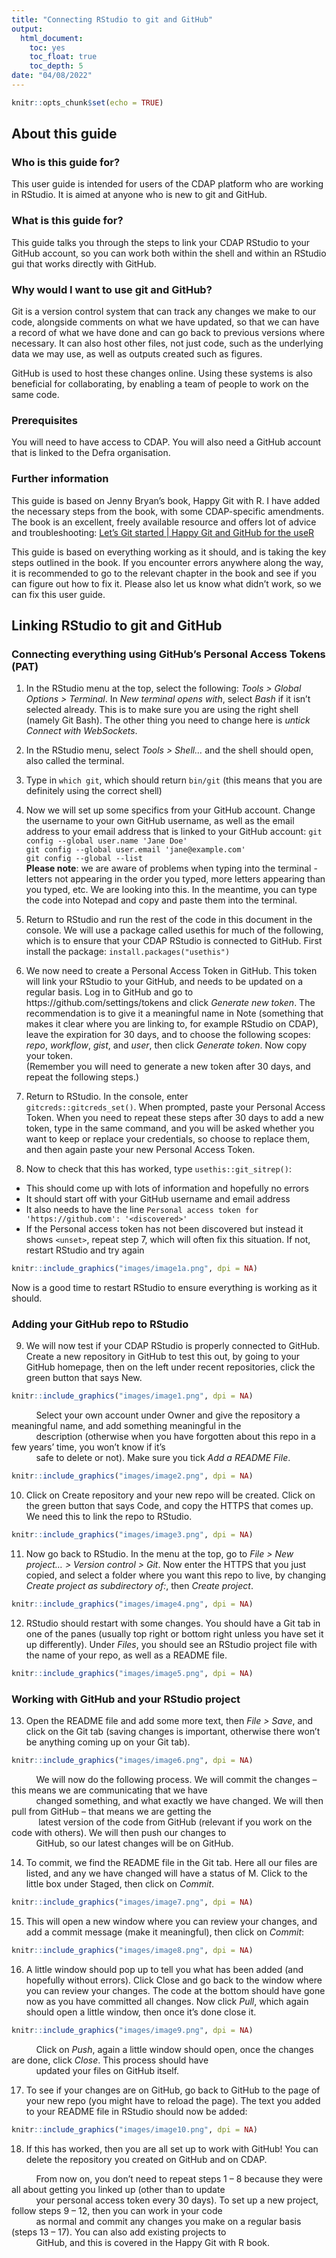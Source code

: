 ```yaml
---
title: "Connecting RStudio to git and GitHub"
output:
  html_document:
    toc: yes
    toc_float: true
    toc_depth: 5
date: "04/08/2022"
---
```


```r
knitr::opts_chunk$set(echo = TRUE)
```

## About this guide  

### Who is this guide for?  


This user guide is intended for users of the CDAP platform who are working in RStudio. It is aimed at anyone who is new to git and GitHub.  


### What is this guide for?  


This guide talks you through the steps to link your CDAP RStudio to your GitHub account, so you can work both within the shell and within an RStudio gui that works directly with GitHub.  


###  Why would I want to use git and GitHub?  


Git is a version control system that can track any changes we make to our code, alongside comments on what we have updated, so that we can have a record of what we have done and can go back to previous versions where necessary. It can also host other files, not just code, such as the underlying data we may use, as well as outputs created such as figures.  

GitHub is used to host these changes online. Using these systems is also beneficial for collaborating, by enabling a team of people to work on the same code.  


### Prerequisites  


You will need to have access to CDAP. You will also need a GitHub account that is linked to the Defra organisation.   


### Further information  


This guide is based on Jenny Bryan’s book, Happy Git with R. I have added the necessary steps from the book, with some CDAP-specific amendments. The book is an excellent, freely available resource and offers lot of advice and troubleshooting: [Let’s Git started | Happy Git and GitHub for the useR](happygitwithr.com)  


This guide is based on everything working as it should, and is taking the key steps outlined in the book. If you encounter errors anywhere along the way, it is recommended to go to the relevant chapter in the book and see if you can figure out how to fix it. Please also let us know what didn’t work, so we can fix this user guide.  

## Linking RStudio to git and GitHub  

### Connecting everything using GitHub's Personal Access Tokens (PAT)

1. In the RStudio menu at the top, select the following:
*Tools > Global Options > Terminal*. In *New terminal opens with*, select *Bash* if it isn’t selected already. This is to make sure you are using the right shell (namely Git Bash).
The other thing you need to change here is *untick Connect with WebSockets*.  

2. In the RStudio menu, select *Tools > Shell…* and the shell should open, also called the terminal.  

3. Type in ```which git```, which should return ```bin/git``` (this means that you are definitely using the correct shell)  

4. Now we will set up some specifics from your GitHub account. Change the username to your own GitHub username, as well as the email address to your email address that is linked to your GitHub account:
```git config --global user.name 'Jane Doe'```  
```git config --global user.email 'jane@example.com'```  
```git config --global --list```  
**Please note**: we are aware of problems when typing into the terminal - letters not appearing in the order you typed, more letters appearing than you typed, etc. We are looking into this. In the meantime, you can type the code into Notepad and copy and paste them into the terminal.  

5. Return to RStudio and run the rest of the code in this document in the console. We will use a package called usethis for much of the following, which is to ensure that your CDAP RStudio is connected to GitHub. First install the package: ```install.packages("usethis")```  

6. We now need to create a Personal Access Token in GitHub. This token will link your RStudio to your GitHub, and needs to be updated on a regular basis. Log in to GitHub and go to https://github.com/settings/tokens and click *Generate new token*. The recommendation is to give it a meaningful name in Note (something that makes it clear where you are linking to, for example RStudio on CDAP), leave the expiration for 30 days, and to choose the following scopes: *repo*, *workflow*, *gist*, and *user*, then click *Generate token*. 
Now copy your token.  
(Remember you will need to generate a new token after 30 days, and repeat the following steps.)  
7. Return to RStudio. In the console, enter  
```gitcreds::gitcreds_set()```. When prompted, paste your Personal Access Token. 
When you need to repeat these steps after 30 days to add a new token, type in the same command, and you will be asked whether you want to keep or replace your credentials, so choose to replace them, and then again paste your new Personal Access Token.  

8. Now to check that this has worked, type ```usethis::git_sitrep()```:  
- This should come up with lots of information and hopefully no errors  
- It should start off with your GitHub username and email address  
- It also needs to have the line `Personal access token for 'https://github.com': '<discovered>'`  
- If the Personal access token has not been discovered but instead it shows `<unset>`, repeat step 7, which will often fix this situation. If not, restart RStudio and try again  

```r
knitr::include_graphics("images/image1a.png", dpi = NA)
```


Now is a good time to restart RStudio to ensure everything is working as it should.     

### Adding your GitHub repo to RStudio  

9. We will now test if your CDAP RStudio is properly connected to GitHub. Create a new repository in GitHub to test this out, by going to your GitHub homepage, then on the left under recent repositories, click the green button that says New.  

```r
knitr::include_graphics("images/image1.png", dpi = NA)
```



|           Select your own account under Owner and give the repository a meaningful name, and add something meaningful in the  
|           description (otherwise when you have forgotten about this repo in a few years’ time, you won’t know if it’s  
|           safe to delete or not). Make sure you tick *Add a README File*.  

```r
knitr::include_graphics("images/image2.png", dpi = NA)
```


10. Click on Create repository and your new repo will be created. Click on the green button that says Code, and copy the HTTPS that comes up. We need this to link the repo to RStudio.  

```r
knitr::include_graphics("images/image3.png", dpi = NA)
```



11. Now go back to RStudio. In the menu at the top, go to
*File > New project… > Version control > Git*. Now enter the HTTPS that you just copied, and select a folder where you want this repo to live, by changing *Create project as subdirectory of:*, then *Create project*.  

```r
knitr::include_graphics("images/image4.png", dpi = NA)
```
 

12. RStudio should restart with some changes. You should have a Git tab in one of the panes (usually top right or bottom right unless you have set it up differently). Under *Files*, you should see an RStudio project file with the name of your repo, as well as a README file. 

```r
knitr::include_graphics("images/image5.png", dpi = NA)
```


### Working with GitHub and your RStudio project   

13. Open the README file and add some more text, then *File > Save*, and click on the Git tab (saving changes is important, otherwise there won’t be anything coming up on your Git tab).

```r
knitr::include_graphics("images/image6.png", dpi = NA)
```


|           We will now do the following process. We will commit the changes – this means we are communicating that we have  
|           changed something, and what exactly we have changed. We will then pull from GitHub – that means we are getting the  
|            latest version of the code from GitHub (relevant if you work on the code with others). We will then push our changes to   
|           GitHub, so our latest changes will be on GitHub.  

14. To commit, we find the README file in the Git tab. Here all our files are listed, and any we have changed will have a status of M. Click to the little box under Staged, then click on *Commit*.  

```r
knitr::include_graphics("images/image7.png", dpi = NA)
```


15. This will open a new window where you can review your changes, and add a commit message (make it meaningful), then click on *Commit*:  

```r
knitr::include_graphics("images/image8.png", dpi = NA)
```


16. A little window should pop up to tell you what has been added (and hopefully without errors). Click Close and go back to the window where you can review your changes. The code at the bottom should have gone now as you have committed all changes. Now click *Pull*, which again should open a little window, then once it’s done close it.  

```r
knitr::include_graphics("images/image9.png", dpi = NA)
```


|           Click on *Push*, again a little window should open, once the changes are done, click *Close*. This process should have  
|           updated your files on GitHub itself.  

17. To see if your changes are on GitHub, go back to GitHub to the page of your new repo (you might have to reload the page). The text you added to your README file in RStudio should now be added:  

```r
knitr::include_graphics("images/image10.png", dpi = NA)
```


18. If this has worked, then you are all set up to work with GitHub! You can delete the repository you created on GitHub and on CDAP.  

|           From now on, you don’t need to repeat steps 1 – 8 because they were all about getting you linked up (other than to update  
|           your personal access token every 30 days). To set up a new project, follow steps 9 – 12, then you can work in your code  
|           as normal and commit any changes you make on a regular basis (steps 13 – 17). You can also add existing projects to  
|           GitHub, and this is covered in the Happy Git with R book.  
  


